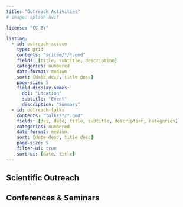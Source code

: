 ```yaml
---
title: "Outreach Activities"
# image: splash.avif

license: "CC BY"

listing:
  - id: outreach-scicom
    type: grid
    contents: "scicom/*/*.qmd"
    fields: [title, subtitle, description]
    categories: numbered
    date-format: medium
    sort: [date desc, title desc]
    page-size: 5
    field-display-names:
      doi: "Location"
      subtitle: "Event"
      description: "Summary"
  - id: outreach-talks
    contents: "talks/*/*.qmd"
    fields: [doi, date, title, subtitle, description, categories]
    categories: numbered
    date-format: medium
    sort: [date desc, title desc]
    page-size: 5
    filter-ui: true
    sort-ui: [date, title]
---
```


## Scientific Outreach

:::{#outreach-scicom}
:::

## Conferences & Seminars

:::{#outreach-talks}
:::